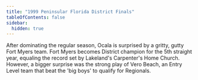 ```yaml
---
title: "1999 Peninsular Florida District Finals"
tableOfContents: false
sidebar:
  hidden: true
---
```


After dominating the regular season, Ocala is surprised by a gritty, gutty Fort Myers team. Fort Myers becomes District champion
for the 5th straight year, equaling the record set by Lakeland's Carpenter's Home Church. However, a bigger surprise was the
strong play of Vero Beach, an Entry Level team that beat the 'big boys' to qualify for Regionals.
